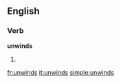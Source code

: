 ==English==

===Verb===
'''unwinds'''

# {{third-person singular of|unwind}}

[[fr:unwinds]]
[[it:unwinds]]
[[simple:unwinds]]